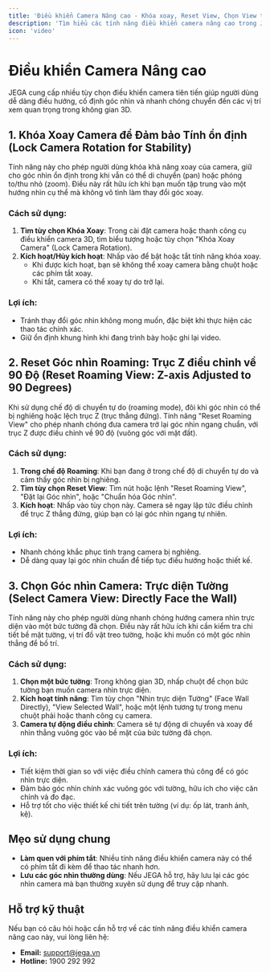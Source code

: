 ```yaml
---
title: 'Điều khiển Camera Nâng cao - Khóa xoay, Reset View, Chọn View trực diện'
description: 'Tìm hiểu các tính năng điều khiển camera nâng cao trong JEGA, bao gồm khóa xoay camera, reset góc nhìn roaming và chọn góc nhìn trực diện tường.'
icon: 'video'
---
```


# Điều khiển Camera Nâng cao

JEGA cung cấp nhiều tùy chọn điều khiển camera tiên tiến giúp người dùng dễ dàng điều hướng, cố định góc nhìn và nhanh chóng chuyển đến các vị trí xem quan trọng trong không gian 3D.

## 1. Khóa Xoay Camera để Đảm bảo Tính ổn định (Lock Camera Rotation for Stability)

Tính năng này cho phép người dùng khóa khả năng xoay của camera, giữ cho góc nhìn ổn định trong khi vẫn có thể di chuyển (pan) hoặc phóng to/thu nhỏ (zoom). Điều này rất hữu ích khi bạn muốn tập trung vào một hướng nhìn cụ thể mà không vô tình làm thay đổi góc xoay.

### Cách sử dụng:
1.  **Tìm tùy chọn Khóa Xoay**: Trong cài đặt camera hoặc thanh công cụ điều khiển camera 3D, tìm biểu tượng hoặc tùy chọn "Khóa Xoay Camera" (Lock Camera Rotation).
2.  **Kích hoạt/Hủy kích hoạt**: Nhấp vào để bật hoặc tắt tính năng khóa xoay.
    *   Khi được kích hoạt, bạn sẽ không thể xoay camera bằng chuột hoặc các phím tắt xoay.
    *   Khi tắt, camera có thể xoay tự do trở lại.

### Lợi ích:
-   Tránh thay đổi góc nhìn không mong muốn, đặc biệt khi thực hiện các thao tác chính xác.
-   Giữ ổn định khung hình khi đang trình bày hoặc ghi lại video.

## 2. Reset Góc nhìn Roaming: Trục Z điều chỉnh về 90 Độ (Reset Roaming View: Z-axis Adjusted to 90 Degrees)

Khi sử dụng chế độ di chuyển tự do (roaming mode), đôi khi góc nhìn có thể bị nghiêng hoặc lệch trục Z (trục thẳng đứng). Tính năng "Reset Roaming View" cho phép nhanh chóng đưa camera trở lại góc nhìn ngang chuẩn, với trục Z được điều chỉnh về 90 độ (vuông góc với mặt đất).

### Cách sử dụng:
1.  **Trong chế độ Roaming**: Khi bạn đang ở trong chế độ di chuyển tự do và cảm thấy góc nhìn bị nghiêng.
2.  **Tìm tùy chọn Reset View**: Tìm nút hoặc lệnh "Reset Roaming View", "Đặt lại Góc nhìn", hoặc "Chuẩn hóa Góc nhìn".
3.  **Kích hoạt**: Nhấp vào tùy chọn này. Camera sẽ ngay lập tức điều chỉnh để trục Z thẳng đứng, giúp bạn có lại góc nhìn ngang tự nhiên.

### Lợi ích:
-   Nhanh chóng khắc phục tình trạng camera bị nghiêng.
-   Dễ dàng quay lại góc nhìn chuẩn để tiếp tục điều hướng hoặc thiết kế.

## 3. Chọn Góc nhìn Camera: Trực diện Tường (Select Camera View: Directly Face the Wall)

Tính năng này cho phép người dùng nhanh chóng hướng camera nhìn trực diện vào một bức tường đã chọn. Điều này rất hữu ích khi cần kiểm tra chi tiết bề mặt tường, vị trí đồ vật treo tường, hoặc khi muốn có một góc nhìn thẳng để bố trí.

### Cách sử dụng:
1.  **Chọn một bức tường**: Trong không gian 3D, nhấp chuột để chọn bức tường bạn muốn camera nhìn trực diện.
2.  **Kích hoạt tính năng**: Tìm tùy chọn "Nhìn trực diện Tường" (Face Wall Directly), "View Selected Wall", hoặc một lệnh tương tự trong menu chuột phải hoặc thanh công cụ camera.
3.  **Camera tự động điều chỉnh**: Camera sẽ tự động di chuyển và xoay để nhìn thẳng vuông góc vào bề mặt của bức tường đã chọn.

### Lợi ích:
-   Tiết kiệm thời gian so với việc điều chỉnh camera thủ công để có góc nhìn trực diện.
-   Đảm bảo góc nhìn chính xác vuông góc với tường, hữu ích cho việc căn chỉnh và đo đạc.
-   Hỗ trợ tốt cho việc thiết kế chi tiết trên tường (ví dụ: ốp lát, tranh ảnh, kệ).

## Mẹo sử dụng chung

-   **Làm quen với phím tắt**: Nhiều tính năng điều khiển camera này có thể có phím tắt đi kèm để thao tác nhanh hơn.
-   **Lưu các góc nhìn thường dùng**: Nếu JEGA hỗ trợ, hãy lưu lại các góc nhìn camera mà bạn thường xuyên sử dụng để truy cập nhanh.

## Hỗ trợ kỹ thuật

Nếu bạn có câu hỏi hoặc cần hỗ trợ về các tính năng điều khiển camera nâng cao này, vui lòng liên hệ:

- **Email:** support@jega.vn
- **Hotline:** 1900 292 992
